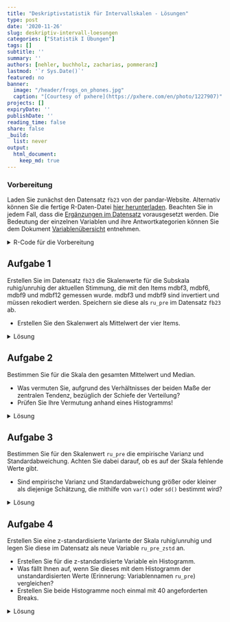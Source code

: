 ```yaml
---
title: "Deskriptivstatistik für Intervallskalen - Lösungen" 
type: post
date: '2020-11-26' 
slug: deskriptiv-intervall-loesungen 
categories: ["Statistik I Übungen"] 
tags: [] 
subtitle: ''
summary: '' 
authors: [nehler, buchholz, zacharias, pommeranz] 
lastmod: '`r Sys.Date()`'
featured: no
banner:
  image: "/header/frogs_on_phones.jpg"
  caption: "[Courtesy of pxhere](https://pxhere.com/en/photo/1227907)"
projects: []
expiryDate: ''
publishDate: ''
reading_time: false
share: false
_build:
  list: never
output:
  html_document:
    keep_md: true
---
```



### Vorbereitung


Laden Sie zunächst den Datensatz `fb23` von der pandar-Website. Alternativ können Sie die fertige R-Daten-Datei [<i class="fas fa-download"></i> hier herunterladen](/daten/fb23.rda). Beachten Sie in jedem Fall, dass die [Ergänzungen im Datensatz](/lehre/statistik-i/deskriptiv-intervall/#prep) vorausgesetzt werden. Die Bedeutung der einzelnen Variablen und ihre Antwortkategorien können Sie dem Dokument [Variablenübersicht](/lehre/statistik-i/variablen.pdf) entnehmen.

<details><summary>R-Code für die Vorbereitung</summary>
```r
#### Was bisher geschah: ----

# Daten laden
load(url('https://pandar.netlify.app/daten/fb23.rda'))

# Nominalskalierte Variablen in Faktoren verwandeln
fb23$hand_factor <- factor(fb23$hand,
                             levels = 1:2,
                             labels = c("links", "rechts"))
fb23$fach <- factor(fb23$fach,
                    levels = 1:5,
                    labels = c('Allgemeine', 'Biologische', 'Entwicklung', 'Klinische', 'Diag./Meth.'))
fb23$ziel <- factor(fb23$ziel,
                        levels = 1:4,
                        labels = c("Wirtschaft", "Therapie", "Forschung", "Andere"))
fb23$wohnen <- factor(fb23$wohnen, 
                      levels = 1:4, 
                      labels = c("WG", "bei Eltern", "alleine", "sonstiges"))

```

Prüfen Sie zur Sicherheit, ob alles funktioniert hat: 

```r
dim(fb23)
```

Der Datensatz besteht aus `r nrow(fb23)` Zeilen (Beobachtungen) und `r ncol(fb23)` Spalten (Variablen). Falls Sie bereits eigene Variablen erstellt haben, kann die Spaltenzahl natürlich abweichen.


</details>


## Aufgabe 1

Erstellen Sie im Datensatz `fb23` die Skalenwerte für die Subskala ruhig/unruhig der aktuellen Stimmung, die mit den Items mdbf3, mdbf6, mdbf9 und mdbf12 gemessen wurde. mdbf3 und mdbf9 sind invertiert und müssen rekodiert werden. Speichern sie diese als `ru_pre` im Datensatz `fb23` ab.

* Erstellen Sie den Skalenwert als Mittelwert der vier Items.


<details><summary>Lösung</summary>

```r
# Invertieren
fb23$mdbf3_pre_r <-  -1 * (fb23$mdbf3_pre - 5)
fb23$mdbf9_pre_r <-  -1 * (fb23$mdbf9_pre - 5)

```

```r
# Skalenwert

ru_pre <- fb23[, c("mdbf3_pre_r", "mdbf6_pre", "mdbf9_pre_r", "mdbf12_pre")]

fb23$ru_pre <- rowMeans(ru_pre)
```

Oder in einem Schritt mit der Pipe:

```r
# Skalenwert

fb23$ru_pre <-  fb23[, c("mdbf3_pre_r", "mdbf6_pre", 
                         "mdbf9_pre_r", "mdbf12_pre")] |> rowMeans()
```

</details>


## Aufgabe 2

Bestimmen Sie für die Skala den gesamten Mittelwert und Median.

* Was vermuten Sie, aufgrund des Verhältnisses der beiden Maße der zentralen Tendenz, bezüglich der Schiefe der Verteilung?
* Prüfen Sie Ihre Vermutung anhand eines Histogramms!


<details><summary>Lösung</summary>

```r
# Median und Mittelwert
median(fb23$ru_pre, na.rm = TRUE)
mean(fb23$ru_pre, na.rm = TRUE)

```

Der Median ist größer als der Mittelwert, was eine linksschiefe Verteilung vermuten lässt.


**Prüfen der Vermutung anhand eines Histogramms!**

```r
hist(fb23$ru_pre, breaks = 6) # Histogramm
```

Unser Histogramm zeigt uns, dass die Verteilung tatsächlich einigermaßen linksschief verläuft.
</details>


## Aufgabe 3

Bestimmen Sie für den Skalenwert `ru_pre` die empirische Varianz und Standardabweichung. Achten Sie dabei darauf, ob es auf der Skala fehlende Werte gibt.

* Sind empirische Varianz und Standardabweichung größer oder kleiner als diejenige Schätzung, die mithilfe von `var()` oder `sd()` bestimmt wird?

<details><summary>Lösung</summary>

**Erinnerung:**

* Empirische Varianz: $s^2_{X} = \frac{\sum_{m=1}^n (x_m - \bar{x})^2}{n}$  
* Schätzer der Populationsvarianz: $\hat{\sigma}^2_{X} = \frac{\sum_{m=1}^n (x_m - \bar{x})^2}{n - 1}$  

Zur Berechnung der Varianz gemäß Formel benötigen wir $n$. Wir könnten mit `nrow(fb23)` die Länge des Datensatzes für `n` heranziehen. Dies ist jedoch nur dann sinnvoll, wenn auf der Variable `ru_pre`` keine fehlenden Werte vorhanden sind!

```r
is.na(fb23$ru_pre) |> sum()
```

Hier gibt es tatsächlich keinen fehlenden Wert.

```r
# empirische Varianz
# per Hand
sum((fb23$ru_pre - mean(fb23$ru_pre, na.rm = T))^2, na.rm = T) / (length(na.omit(fb23$ru_pre)))

# durch Umrechnung 
var(fb23$ru_pre, na.rm = T) * (length(na.omit(fb23$ru_pre))-1) / length(na.omit(fb23$ru_pre))

# Populationsschätzer
var(fb23$ru_pre, na.rm = T)
```

Die empirische Varianz ist kleiner als der Populationsschätzer.

Nun fehlt noch die Betrachtung der Standardabweichung. Als einfachste Möglichkeit für die Berechnung der empirischen Standardabweichung haben wir gelernt, dass man die Wurzel aus der empirischen Varianz ziehen kann.

```r
# empirische Standardabweichung (na.omit / na.rm kann auch ausgelassen werden!)
(sum((fb23$ru_pre - mean(fb23$ru_pre, na.rm = T))^2, na.rm = T) / length(na.omit(fb23$ru_pre))) |> sqrt()

# Populationsschätzer
sd(fb23$ru_pre, na.rm = T)
```

Auch hier ist der empirische Wert kleiner als der Schätzer.

</details>


## Aufgabe 4

Erstellen Sie eine z-standardisierte Variante der Skala ruhig/unruhig und legen Sie diese im Datensatz als neue Variable `ru_pre_zstd` an.

* Erstellen Sie für die z-standardisierte Variable ein Histogramm.
* Was fällt Ihnen auf, wenn Sie dieses mit dem Histogramm der unstandardisierten Werte (Erinnerung: Variablennamen `ru_pre`) vergleichen?
* Erstellen Sie beide Histogramme noch einmal mit 40 angeforderten Breaks.


<details><summary>Lösung</summary>

Um die Vergleichbarkeit zu erhöhen, wird im folgenden Code ein kleiner Trick angewendet. Die beiden Histogramme sollten am besten gleichzeitig unter **Plots** angezeigt werden. Durch die verwendete Funktion `par()` kann man verschiedene Plots gemeinsam in einem Fenster zeichnen. Das Argument bestimmt dabei, dass es eine Zeile und zwei Spalten für die Plots gibt.

```r
par(mfrow=c(1,2))

# z-Standardisierung
fb23$ru_pre_zstd <- scale(fb23$ru_pre, center = TRUE, scale = TRUE)

# Histogramme
hist(fb23$ru_pre_zstd)
hist(fb23$ru_pre)
```

Beim Vergleich der beiden Histogrammen fällt auf, dass sich - aufgrund der R-Voreinstellungen - das Erscheinungsbild fälschlicherweise unterscheidet (vor allem, wenn wir die y-Achse betrachten!) - eigentlich sollte sich durch die z-Transformation nur Skalierung der x-Achsen-Variable verändern. Tatsächlich aber bestimmt R hier eine unterschiedliche Anzahl von Kategorien. Wir erhalten eine konstantere Darstellung durch das `breaks`-Argument:

```r
# Histogramme mit jeweils 5/6 Breaks
par(mfrow=c(1,2))
hist(fb23$ru_pre_zstd, breaks = 5)
hist(fb23$ru_pre, breaks = 6)
```

Die Verteilungen sehen nun tatsächlich vergleichbar aus. Da die Breaks ein weicher Befehl sind, kann hier keine komplette Gleichheit gegeben werden.

</details>
